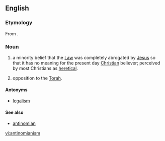 {{wikipedia}}
==English==

===Etymology===
From {{suffix|antinomian|ism}}.

===Noun===
{{en-noun|s|-}}

# {{Christianity}} a minority belief that the [[Law]] was completely abrogated by [[Jesus]] so that it has no meaning for the present day [[Christian]] believer; perceived by most Christians as [[heretical]].
# {{Judaism}} opposition to the [[Torah]].

====Antonyms====
* [[legalism]]

====See also====
* [[antinomian]]

[[vi:antinomianism]]